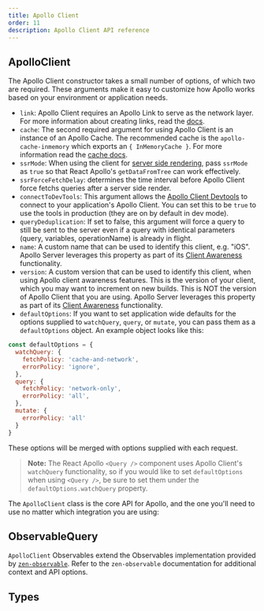 ```yaml
---
title: Apollo Client
order: 11
description: Apollo Client API reference
---
```


## ApolloClient

The Apollo Client constructor takes a small number of options, of which two are required. These arguments make it easy to customize how Apollo works based on your environment or application needs.

- `link`: Apollo Client requires an Apollo Link to serve as the network layer. For more information about creating links, read the [docs](https://www.apollographql.com/docs/link).
- `cache`: The second required argument for using Apollo Client is an instance of an Apollo Cache. The recommended cache is the `apollo-cache-inmemory` which exports an `{ InMemoryCache }`. For more information read the [cache docs](../advanced/caching/).
- `ssrMode`: When using the client for [server side rendering](../features/server-side-rendering/), pass `ssrMode` as `true` so that React Apollo's `getDataFromTree` can work effectively.
- `ssrForceFetchDelay`: determines the time interval before Apollo Client force fetchs queries after a server side render.
- `connectToDevTools`: This argument allows the [Apollo Client Devtools](../features/developer-tooling/) to connect to your application's Apollo Client. You can set this to be `true` to use the tools in production (they are on by default in dev mode).
- `queryDeduplication`: If set to false, this argument will force a query to still be sent to the server even if a query with identical parameters (query, variables, operationName) is already in flight.
- `name`: A custom name that can be used to identify this client, e.g. "iOS". Apollo Server leverages this property as part of its [Client Awareness](https://www.apollographql.com/docs/apollo-server/features/metrics/#client-awareness) functionality.
- `version`: A custom version that can be used to identify this client, when using Apollo client awareness features. This is the version of your client, which you may want to increment on new builds. This is NOT the version of Apollo Client that you are using. Apollo Server leverages this property as part of its [Client Awareness](https://www.apollographql.com/docs/apollo-server/features/metrics/#client-awareness) functionality.
- `defaultOptions`: If you want to set application wide defaults for the options supplied to `watchQuery`, `query`, or `mutate`, you can pass them as a `defaultOptions` object. An example object looks like this:

```js
const defaultOptions = {
  watchQuery: {
    fetchPolicy: 'cache-and-network',
    errorPolicy: 'ignore',
  },
  query: {
    fetchPolicy: 'network-only',
    errorPolicy: 'all',
  },
  mutate: {
    errorPolicy: 'all'
  }
}
```

These options will be merged with options supplied with each request.

> **Note:** The React Apollo `<Query />` component uses Apollo Client's `watchQuery` functionality, so if you would like to set `defaultOptions` when using `<Query />`, be sure to set them under the `defaultOptions.watchQuery` property.

The `ApolloClient` class is the core API for Apollo, and the one you'll need to use no matter which integration you are using:


<TypescriptApiBox name="ApolloClient.constructor" />
<TypescriptApiBox name="ApolloClient.watchQuery" />
<TypescriptApiBox name="ApolloClient.query" />
<TypescriptApiBox name="ApolloClient.mutate" />
<TypescriptApiBox name="ApolloClient.subscribe" />
<TypescriptApiBox name="ApolloClient.readQuery" />
<TypescriptApiBox name="ApolloClient.readFragment" />
<TypescriptApiBox name="ApolloClient.writeQuery" />
<TypescriptApiBox name="ApolloClient.writeFragment" />
<TypescriptApiBox name="ApolloClient.resetStore" />
<TypescriptApiBox name="ApolloClient.onResetStore" />
<TypescriptApiBox name="ApolloClient.clearStore" />
<TypescriptApiBox name="ApolloClient.onClearStore" />
<TypescriptApiBox name="ApolloClient.stop" />
<TypescriptApiBox name="ApolloClient.reFetchObservableQueries" />

## ObservableQuery

`ApolloClient` Observables extend the Observables implementation provided by [`zen-observable`](https://github.com/zenparsing/zen-observable). Refer to the `zen-observable` documentation for additional context and API options.

<TypescriptApiBox name="ObservableQuery.variables" />
<TypescriptApiBox name="ObservableQuery.result" />
<TypescriptApiBox name="ObservableQuery.getCurrentResult" />
<TypescriptApiBox name="ObservableQuery.refetch" />
<TypescriptApiBox name="ObservableQuery.setOptions" />
<TypescriptApiBox name="ObservableQuery.setVariables" />
<TypescriptApiBox name="ObservableQuery.fetchMore" />
<TypescriptApiBox name="ObservableQuery.updateQuery" />
<TypescriptApiBox name="ObservableQuery.startPolling" />
<TypescriptApiBox name="ObservableQuery.stopPolling" />
<TypescriptApiBox name="ObservableQuery.subscribeToMore" />

## Types

<TypescriptApiBox name="ApolloClientOptions" />
<TypescriptApiBox name="DefaultOptions" />
<TypescriptApiBox name="NetworkStatus" />
<TypescriptApiBox name="ApolloQueryResult" />
<TypescriptApiBox name="ApolloCurrentQueryResult" />
